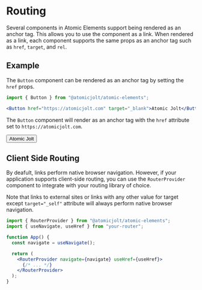 
# Routing

<CssVariables />

Several components in Atomic Elements support being rendered as an anchor tag.
This allows you to use the component as a link. When rendered as a link, each component supports the same props as an anchor tag such
as `href`, `target`, and `rel`.


## Example

The `Button` component can be rendered as an anchor tag by setting the `href` props.

```jsx
import { Button } from "@atomicjolt/atomic-elements";

<Button href="https://atomicjolt.com" target="_blank">Atomic Jolt</Button>;
```

The `Button` component will render as an anchor tag with the `href` attribute set to `https://atomicjolt.com`.

<Example>
  <Button href="https://atomicjolt.com" target="_blank">Atomic Jolt</Button>
</Example>

## Client Side Routing

By deafult, links perform native browser navigation. However, if your application supports client-side routing, you can
use the `RouterProvider` component to integrate with your routing library of choice.

Note that links to external sites or links with any other value for target except `target="_self"` attribute will always perform native browser navigation.

```jsx
import { RouterProvider } from "@atomicjolt/atomic-elements";
import { useNavigate, useHref } from "your-router";

function App() {
  const navigate = useNavigate();

  return (
    <RouterProvider navigate={navigate} useHref={useHref}>
      {/* ... */}
    </RouterProvider>
  );
}
```

